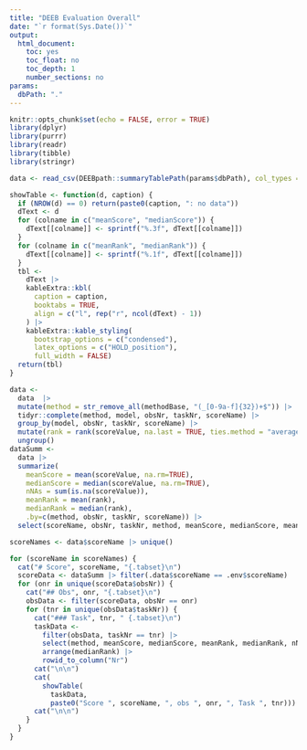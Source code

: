 ```yaml
---
title: "DEEB Evaluation Overall"
date: "`r format(Sys.Date())`"
output: 
  html_document:
    toc: yes
    toc_float: no
    toc_depth: 1
    number_sections: no
params:
  dbPath: "."
---
```


```r
knitr::opts_chunk$set(echo = FALSE, error = TRUE)
library(dplyr)
library(purrr)
library(readr)
library(tibble)
library(stringr)
```

```r
data <- read_csv(DEEBpath::summaryTablePath(params$dbPath), col_types = cols())
```

```r
showTable <- function(d, caption) {
  if (NROW(d) == 0) return(paste0(caption, ": no data"))
  dText <- d
  for (colname in c("meanScore", "medianScore")) {
    dText[[colname]] <- sprintf("%.3f", dText[[colname]])
  }
  for (colname in c("meanRank", "medianRank")) {
    dText[[colname]] <- sprintf("%.1f", dText[[colname]])
  }
  tbl <- 
    dText |> 
    kableExtra::kbl(
      caption = caption,
      booktabs = TRUE,
      align = c("l", rep("r", ncol(dText) - 1))
    ) |> 
    kableExtra::kable_styling(
      bootstrap_options = c("condensed"),
      latex_options = c("HOLD_position"),
      full_width = FALSE) 
  return(tbl)
}
```

```r
data <- 
  data  |> 
  mutate(method = str_remove_all(methodBase, "(_[0-9a-f]{32})+$")) |> 
  tidyr::complete(method, model, obsNr, taskNr, scoreName) |> 
  group_by(model, obsNr, taskNr, scoreName) |> 
  mutate(rank = rank(scoreValue, na.last = TRUE, ties.method = "average")) |> 
  ungroup()
dataSumm <- 
  data |> 
  summarize(
    meanScore = mean(scoreValue, na.rm=TRUE), 
    medianScore = median(scoreValue, na.rm=TRUE), 
    nNAs = sum(is.na(scoreValue)), 
    meanRank = mean(rank),
    medianRank = median(rank),
    .by=c(method, obsNr, taskNr, scoreName)) |> 
  select(scoreName, obsNr, taskNr, method, meanScore, medianScore, meanRank, medianRank, nNAs)

scoreNames <- data$scoreName |> unique()
```


```r
for (scoreName in scoreNames) {
  cat("# Score", scoreName, "{.tabset}\n")
  scoreData <- dataSumm |> filter(.data$scoreName == .env$scoreName)
  for (onr in unique(scoreData$obsNr)) {
    cat("## Obs", onr, "{.tabset}\n")
    obsData <- filter(scoreData, obsNr == onr)
    for (tnr in unique(obsData$taskNr)) {
      cat("### Task", tnr, " {.tabset}\n")
      taskData <- 
        filter(obsData, taskNr == tnr) |> 
        select(method, meanScore, medianScore, meanRank, medianRank, nNAs) |> 
        arrange(medianRank) |> 
        rowid_to_column("Nr")
      cat("\n\n")
      cat(
        showTable(
          taskData, 
          paste0("Score ", scoreName, ", obs ", onr, ", Task ", tnr)))
      cat("\n\n")
    }
  }
}
```


